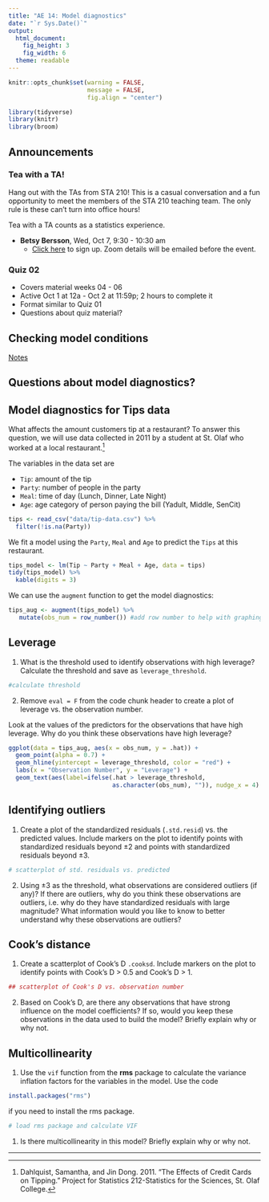 ```yaml
---
title: "AE 14: Model diagnostics"
date: "`r Sys.Date()`"
output: 
  html_document: 
    fig_height: 3
    fig_width: 6
  theme: readable
---
```



```r
knitr::opts_chunk$set(warning = FALSE, 
                      message = FALSE, 
                      fig.align = "center")
```


```r
library(tidyverse)
library(knitr)
library(broom)
```

## Announcements

### Tea with a TA!

Hang out with the TAs from STA 210! This is a casual conversation and a fun opportunity to meet the members of the STA 210 teaching team. The only rule is these can't turn into office hours! 

Tea with a TA counts as a statistics experience.

- **Betsy Bersson**, Wed, Oct 7, 9:30 - 10:30 am
  - [Click here](https://forms.gle/naEn88fnJDEZhdVL7) to sign up. Zoom details will be emailed before the event.


### Quiz 02

- Covers material weeks 04 - 06
- Active Oct 1 at 12a - Oct 2 at 11:59p; 2 hours to complete it
- Format similar to Quiz 01
- Questions about quiz material? 

## Checking model conditions 

[Notes](https://sta210-fa20.netlify.app/slides/14-mlr-conditions.html#1)

## Questions about model diagnostics? 

## Model diagnostics for Tips data

What affects the amount customers tip at a restaurant? To answer this question, we will use data collected in 2011 by a student at St. Olaf who worked at a local restaurant.[^1]

The variables in the data set are 

- `Tip`: amount of the tip
- `Party`: number of people in the party
- `Meal`: time of day (Lunch, Dinner, Late Night)
- `Age`: age category of person paying the bill (Yadult, Middle, SenCit)

```r
tips <- read_csv("data/tip-data.csv") %>%
  filter(!is.na(Party)) 
```

We fit a model using the `Party`, `Meal` and `Age` to predict the `Tips` at this restaurant. 

```r
tips_model <- lm(Tip ~ Party + Meal + Age, data = tips)
tidy(tips_model) %>%
  kable(digits = 3)
```
We can use the `augment` function to get the model diagnostics: 

```r
tips_aug <- augment(tips_model) %>%
   mutate(obs_num = row_number()) #add row number to help with graphing
```

## Leverage 

1. What is the threshold used to identify observations with high leverage? Calculate the threshold and save as `leverage_threshold`. 

```r
#calculate threshold

```


2. Remove `eval = F` from the code chunk header to create a plot of leverage vs. the observation number.

Look at the values of the predictors for the observations that have high leverage. Why do you think these observations have high leverage? 


```r
ggplot(data = tips_aug, aes(x = obs_num, y = .hat)) + 
  geom_point(alpha = 0.7) + 
  geom_hline(yintercept = leverage_threshold, color = "red") +
  labs(x = "Observation Number", y = "Leverage") +
  geom_text(aes(label=ifelse(.hat > leverage_threshold,
                             as.character(obs_num), "")), nudge_x = 4)
```


## Identifying outliers

1. Create a plot of the standardized residuals (`.std.resid`) vs. the predicted values. Include markers on the plot to identify points with standardized residuals beyond $\pm 2$ and points with standardized residuals beyond $\pm 3$. 

```r
# scatterplot of std. residuals vs. predicted

```


2. Using $\pm 3$ as the threshold, what observations are considered outliers (if any)? If there are outliers, why do you think these observations are outliers, i.e. why do they have standardized residuals with large magnitude? What information would you like to know to better understand why these observations are outliers?

## Cook's distance

1. Create a scatterplot of Cook's D `.cooksd`. Include markers on the plot to identify points with Cook's D > 0.5 and Cook's D > 1. 

```r
## scatterplot of Cook's D vs. observation number

```

2. Based on Cook's D, are there any observations that have strong influence on the model coefficients? If so, would you keep these observations in the data used to build the model? Briefly explain why or why not. 


## Multicollinearity 

1. Use the `vif` function from the **rms** package to calculate the variance inflation factors for the variables in the model. Use the code 

```r
install.packages("rms")
```

if you need to install the rms package. 

```r
# load rms package and calculate VIF

```

1. Is there multicollinearity in this model? Briefly explain why or why not. 


<hr>


[^1]: Dahlquist, Samantha, and Jin Dong. 2011. “The Effects of Credit Cards on Tipping.” Project for Statistics 212-Statistics for the Sciences, St. Olaf College.



